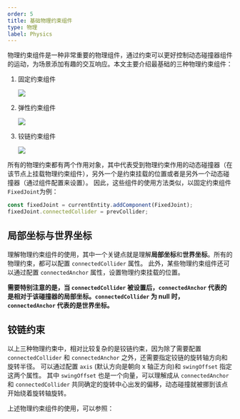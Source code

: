 ```yaml
---
order: 5
title: 基础物理约束组件
type: 物理
label: Physics
---
```


物理约束组件是一种非常重要的物理组件，通过约束可以更好控制动态碰撞器组件的运动，为场景添加有趣的交互响应。本文主要介绍最基础的三种物理约束组件：

1. 固定约束组件

   <Image src="https://gameworksdocs.nvidia.com/PhysX/4.1/documentation/physxguide/_images/fixedJoint.png" />
2. 弹性约束组件

   <Image src="https://gameworksdocs.nvidia.com/PhysX/4.1/documentation/physxguide/_images/distanceJoint.png" />
3. 铰链约束组件

   <Image src="https://gameworksdocs.nvidia.com/PhysX/4.1/documentation/physxguide/_images/revoluteJoint.png" />

所有的物理约束都有两个作用对象，其中代表受到物理约束作用的动态碰撞器（在该节点上挂载物理约束组件），另外一个是约束挂载的位置或者是另外一个动态碰撞器（通过组件配置来设置）。
因此，这些组件的使用方法类似，以固定约束组件`FixedJoint`为例：

```typescript
const fixedJoint = currentEntity.addComponent(FixedJoint);
fixedJoint.connectedCollider = prevCollider;
```

## 局部坐标与世界坐标

理解物理约束组件的使用，其中一个关键点就是理解**局部坐标**和**世界坐标**。所有的物理约束，都可以配置 `connectedCollider` 属性。
此外，某些物理约束组件还可以通过配置 `connectedAnchor` 属性，设置物理约束挂载的位置。

**需要特别注意的是，当 `connectedCollider` 被设置后，`connectedAnchor` 代表的是相对于该碰撞器的局部坐标。`connectedCollider` 为 null 时，
`connectedAnchor` 代表的是世界坐标。**

## 铰链约束

以上三种物理约束中，相对比较复杂的是铰链约束，因为除了需要配置 `connectedCollider` 和 `connectedAnchor` 之外，还需要指定铰链的旋转轴方向和旋转半径。
可以通过配置 `axis` (默认方向是朝向 x 轴正方向)和 `swingOffset` 指定这两个属性。
其中 `swingOffset` 也是一个向量，可以理解成从 `connectedAnchor` 和 `connectedCollider` 共同确定的旋转中心出发的偏移，动态碰撞就被挪到该点开始绕着旋转轴旋转。

上述物理约束组件的使用，可以参照：
<Playground href="/embed/physx-joint-basic" />
